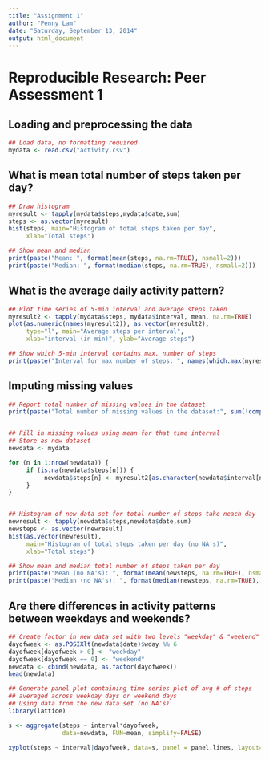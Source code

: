 ```yaml
---
title: "Assignment 1"
author: "Penny Lam"
date: "Saturday, September 13, 2014"
output: html_document
---
```


# Reproducible Research: Peer Assessment 1

## Loading and preprocessing the data
```r
## Load data, no formatting required
mydata <- read.csv("activity.csv")
```


## What is mean total number of steps taken per day?
```r
## Draw histogram
myresult <- tapply(mydata$steps,mydata$date,sum)
steps <- as.vector(myresult)
hist(steps, main="Histogram of total steps taken per day",
     xlab="Total steps")

## Show mean and median
print(paste("Mean: ", format(mean(steps, na.rm=TRUE), nsmall=2)))
print(paste("Median: ", format(median(steps, na.rm=TRUE), nsmall=2)))

```

## What is the average daily activity pattern?
```r
## Plot time series of 5-min interval and average steps taken
myresult2 <- tapply(mydata$steps, mydata$interval, mean, na.rm=TRUE)
plot(as.numeric(names(myresult2)), as.vector(myresult2), 
     type="l", main="Average steps per interval", 
     xlab="interval (in min)", ylab="Average steps")

## Show which 5-min interval contains max. number of steps
print(paste("Interval for max number of steps: ", names(which.max(myresult2))))

```

## Imputing missing values
```r
## Report total number of missing values in the dataset
print(paste("Total number of missing values in the dataset:", sum(!complete.cases(mydata))))


## Fill in missing values using mean for that time interval
## Store as new dataset
newdata <- mydata

for (n in 1:nrow(newdata)) {
     if (is.na(newdata$steps[n])) {
          newdata$steps[n] <- myresult2[as.character(newdata$interval[n])]
     }    
}


## Histogram of new data set for total number of steps take neach day
newresult <- tapply(newdata$steps,newdata$date,sum)
newsteps <- as.vector(newresult)
hist(as.vector(newresult), 
     main="Histogram of total steps taken per day (no NA's)",
     xlab="Total steps")

## Show mean and median total number of steps taken per day
print(paste("Mean (no NA's): ", format(mean(newsteps, na.rm=TRUE), nsmall=2)))
print(paste("Median (no NA's): ", format(median(newsteps, na.rm=TRUE), nsmall=2)))

```

## Are there differences in activity patterns between weekdays and weekends?
```r
## Create factor in new data set with two levels "weekday" & "weekend"
dayofweek <- as.POSIXlt(newdata$date)$wday %% 6
dayofweek[dayofweek > 0] <- "weekday"
dayofweek[dayofweek == 0] <- "weekend"
newdata <- cbind(newdata, as.factor(dayofweek))
head(newdata)

## Generate panel plot containing time series plot of avg # of steps
## averaged across weekday days or weekend days
## Using data from the new data set (no NA's)
library(lattice)

s <- aggregate(steps ~ interval*dayofweek, 
               data=newdata, FUN=mean, simplify=FALSE)

xyplot(steps ~ interval|dayofweek, data=s, panel = panel.lines, layout=c(1,2))

```
